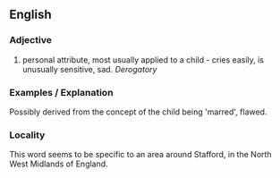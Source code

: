 ==English==

===Adjective===

# personal attribute, most usually applied to a child -  cries easily, is unusually sensitive, sad. ''Derogatory''

===Examples / Explanation===
Possibly derived from the concept of the child being 'marred', flawed.

===Locality===
This word seems to be specific to an area around Stafford, in the North West Midlands of England.
